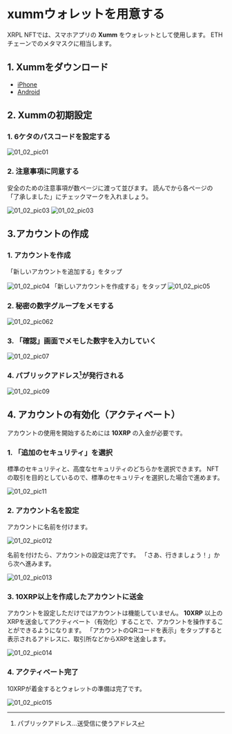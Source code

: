 <link href="/cmn.css" rel="stylesheet"></link>

# xummウォレットを用意する

XRPL NFTでは、スマホアプリの **Xumm** をウォレットとして使用します。
ETHチェーンでのメタマスクに相当します。


<a id="01_02_01"></a>
## 1. Xummをダウンロード

- [iPhone](https://apps.apple.com/us/app/xumm-your-xrp-wallet/id1492302343)
- [Android](https://play.google.com/store/apps/details?id=com.xrpllabs.xumm)


<a id="01_02_02"></a>
## 2. Xummの初期設定

### 1. 6ケタのパスコードを設定する

<img className="solo" src="/manual_pic/01_02_pic01.png" alt="01_02_pic01" />


### 2. 注意事項に同意する
安全のための注意事項が数ページに渡って並びます。
読んでから各ページの「了承しました」にチェックマークを入れましょう。

<img className="solo" src="/manual_pic/01_02_pic02.png" alt="01_02_pic03" />

<img className="solo" src="/manual_pic/01_02_pic03.png" alt="01_02_pic03" />

<a id="01_02_03"></a>
## 3.アカウントの作成

### 1. アカウントを作成
「新しいアカウントを追加する」をタップ

<img className="solo" src="/manual_pic/01_02_pic04.png" alt="01_02_pic04" />
「新しいアカウントを作成する」をタップ

<img className="solo" src="/manual_pic/01_02_pic05.png" alt="01_02_pic05" />


### 2. 秘密の数字グループをメモする

<img className="solo" src="/manual_pic/01_02_pic062.png" alt="01_02_pic062" />


### 3. 「確認」画面でメモした数字を入力していく

<img className="solo" src="/manual_pic/01_02_pic07.png" alt="01_02_pic07" />


### 4. パブリックアドレス[^1]が発行される

<img className="solo" src="/manual_pic/01_02_pic09.png" alt="01_02_pic09" />

[^1]: パブリックアドレス…送受信に使うアドレス


<a id="01_02_04"></a>
## 4. アカウントの有効化（アクティベート）

アカウントの使用を開始するためには **10XRP** の入金が必要です。

### 1. 「追加のセキュリティ」を選択

標準のセキュリティと、高度なセキュリティのどちらかを選択できます。
NFTの取引を目的としているので、標準のセキュリティを選択した場合で進めます。

<img className="solo" src="/manual_pic/01_02_pic11.png" alt="01_02_pic11" />


### 2. アカウント名を設定
アカウントに名前を付けます。

<img className="solo" src="/manual_pic/01_02_pic012.png" alt="01_02_pic012" />

名前を付けたら、アカウントの設定は完了です。
「さあ、行きましょう！」から次へ進みます。

<img className="solo" src="/manual_pic/01_02_pic013.png" alt="01_02_pic013" />


### 3. 10XRP以上を作成したアカウントに送金
アカウントを設定しただけではアカウントは機能していません。
**10XRP** 以上のXRPを送金してアクティベート（有効化）することで、アカウントを操作することができるようになります。
「アカウントのQRコードを表示」をタップすると表示されるアドレスに、取引所などからXRPを送金します。

<img className="solo" src="/manual_pic/01_02_pic014.png" alt="01_02_pic014" />


### 4. アクティベート完了
10XRPが着金するとウォレットの準備は完了です。

<img className="solo" src="/manual_pic/01_02_pic015.png" alt="01_02_pic015" />

